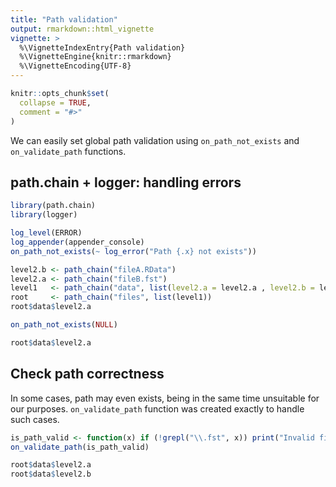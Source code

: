 ```yaml
---
title: "Path validation"
output: rmarkdown::html_vignette
vignette: >
  %\VignetteIndexEntry{Path validation}
  %\VignetteEngine{knitr::rmarkdown}
  %\VignetteEncoding{UTF-8}
---
```


```r
knitr::opts_chunk$set(
  collapse = TRUE,
  comment = "#>"
)
```

We can easily set global path validation using `on_path_not_exists` and `on_validate_path` functions.

## path.chain + logger: handling errors
```r
library(path.chain)
library(logger)

log_level(ERROR)
log_appender(appender_console)
on_path_not_exists(~ log_error("Path {.x} not exists"))

level2.b <- path_chain("fileA.RData")
level2.a <- path_chain("fileB.fst")
level1   <- path_chain("data", list(level2.a = level2.a , level2.b = level2.b))
root     <- path_chain("files", list(level1))
root$data$level2.a

on_path_not_exists(NULL)

root$data$level2.a

```

## Check path correctness

In some cases, path may even exists, being in the same time unsuitable for our purposes. 
`on_validate_path` function was created exactly to handle such cases.

```r
is_path_valid <- function(x) if (!grepl("\\.fst", x)) print("Invalid file")
on_validate_path(is_path_valid)

root$data$level2.a
root$data$level2.b
```
